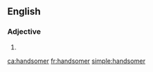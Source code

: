 ==English==

===Adjective===
{{head|en|adjective comparative form}}

# {{en-comparative of|handsome}}

[[ca:handsomer]]
[[fr:handsomer]]
[[simple:handsomer]]
